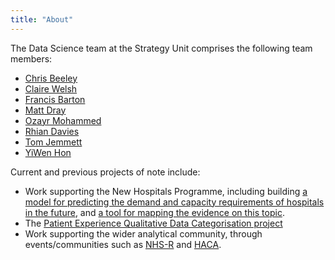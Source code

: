 ```yaml
---
title: "About"
---
```


The Data Science team at the Strategy Unit comprises the following team members:

- [Chris Beeley](https://github.com/ChrisBeeley)
- [Claire Welsh](https://github.com/DCEW)
- [Francis Barton](https://github.com/francisbarton)
- [Matt Dray](https://github.com/matt-dray)
- [Ozayr Mohammed](https://github.com/O-Mohammed)
- [Rhian Davies](https://github.com/statsRhian)
- [Tom Jemmett](https://github.com/tomjemmett)
- [YiWen Hon](https://github.com/yiwen-h)

Current and previous projects of note include:

- Work supporting the New Hospitals Programme, including building [a model for predicting the demand and capacity requirements of hospitals in the future](https://connect.strategyunitwm.nhs.uk/nhp/project_information/), and [a tool for mapping the evidence on this topic](https://github.com/The-Strategy-Unit/nhp_evidence_maps).
- The [Patient Experience Qualitative Data Categorisation project](https://the-strategy-unit.github.io/PatientExperience-QDC/) 
- Work supporting the wider analytical community, through events/communities such as [NHS-R](https://nhsrcommunity.com/) and [HACA](https://haca-conference.nhs.uk/).
